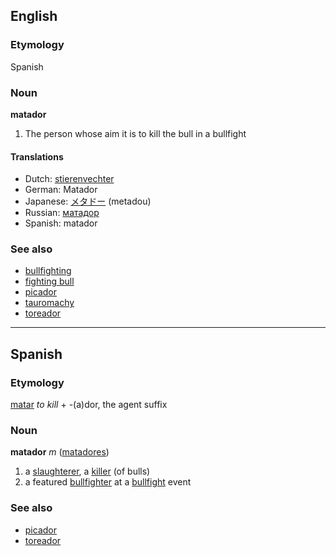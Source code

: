 ==English==
===Etymology===
Spanish

===Noun===
'''matador'''

# The person whose aim it is to kill the bull in a bullfight

==== Translations ====
*Dutch: [[stierenvechter]]
*German: Matador
*Japanese: [[メタドー]] (metadou)
*Russian: [[матадор]]
*Spanish: matador

=== See also ===
*[[bullfighting]]
*[[fighting bull]]
*[[picador]]
*[[tauromachy]]
*[[toreador]]

----

== Spanish ==
===Etymology===
[[matar]] ''to kill'' + -(a)dor, the agent suffix

=== Noun ===
'''matador''' ''m'' ([[matadores]])

# a [[slaughterer]], a [[killer]] (of bulls)<!-- doesn't it just mean "killer" in its basic sense? -->
# a featured [[bullfighter]] at a [[bullfight]] event

===See also===
*[[picador]]
*[[toreador]]